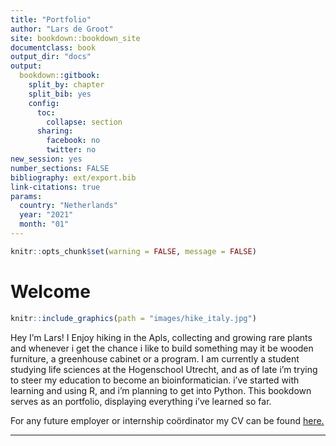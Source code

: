 ```yaml
---
title: "Portfolio"
author: "Lars de Groot"
site: bookdown::bookdown_site
documentclass: book
output_dir: "docs"
output:
  bookdown::gitbook: 
    split_by: chapter
    split_bib: yes
    config:
      toc:
        collapse: section
      sharing:
        facebook: no
        twitter: no
new_session: yes
number_sections: FALSE
bibliography: ext/export.bib 
link-citations: true
params:
  country: "Netherlands"
  year: "2021"
  month: "01"
---
```


```r
knitr::opts_chunk$set(warning = FALSE, message = FALSE)
```

# Welcome



```r
knitr::include_graphics(path = "images/hike_italy.jpg")
```

Hey I'm Lars! I Enjoy hiking in the Apls, collecting and growing rare plants and whenever i get the chance i like to build something may it be wooden furniture, a greenhouse cabinet or a program.
I am currently a student studying life sciences at the Hogenschool Utrecht, and as of late i'm trying to steer my education to become an bioinformatician. i've started with learning and using R, and i'm planning to get into Python. This bookdown serves as an portfolio, displaying everything i've learned so far.

For any future employer or internship coördinator my CV can be found [here.](https://larsdegroot.github.io/CV/)

***
